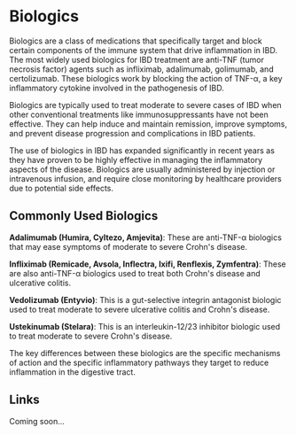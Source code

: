 # Biologics

Biologics are a class of medications that specifically target and block certain components of the immune system that drive inflammation in IBD. The most widely used biologics for IBD treatment are anti-TNF (tumor necrosis factor) agents such as infliximab, adalimumab, golimumab, and certolizumab. These biologics work by blocking the action of TNF-α, a key inflammatory cytokine involved in the pathogenesis of IBD.

Biologics are typically used to treat moderate to severe cases of IBD when other conventional treatments like immunosuppressants have not been effective. They can help induce and maintain remission, improve symptoms, and prevent disease progression and complications in IBD patients.

The use of biologics in IBD has expanded significantly in recent years as they have proven to be highly effective in managing the inflammatory aspects of the disease. Biologics are usually administered by injection or intravenous infusion, and require close monitoring by healthcare providers due to potential side effects.

## Commonly Used Biologics

**Adalimumab (Humira, Cyltezo, Amjevita)**: These are anti-TNF-α biologics that may ease symptoms of moderate to severe Crohn's disease.

**Infliximab (Remicade, Avsola, Inflectra, Ixifi, Renflexis, Zymfentra)**: These are also anti-TNF-α biologics used to treat both Crohn's disease and ulcerative colitis.

**Vedolizumab (Entyvio)**: This is a gut-selective integrin antagonist biologic used to treat moderate to severe ulcerative colitis and Crohn's disease.

**Ustekinumab (Stelara)**: This is an interleukin-12/23 inhibitor biologic used to treat moderate to severe Crohn's disease.

The key differences between these biologics are the specific mechanisms of action and the specific inflammatory pathways they target to reduce inflammation in the digestive tract.

## Links

Coming soon...
